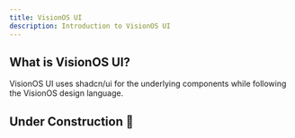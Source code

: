 ```yaml
---
title: VisionOS UI
description: Introduction to VisionOS UI
---
```


## What is VisionOS UI?

VisionOS UI uses shadcn/ui for the underlying components while following the VisionOS design language.

## Under Construction 🚧
